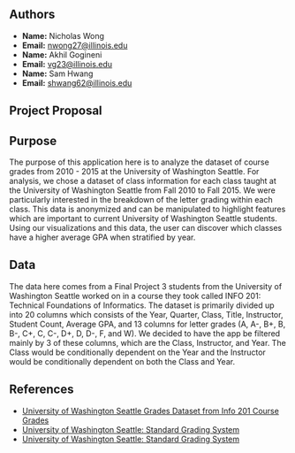 ## Authors

-   **Name:** Nicholas Wong
-   **Email:** [nwong27\@illinois.edu](mailto:nwong27@illinois.edu)
-   **Name:** Akhil Gogineni
-   **Email:** [vg23\@illinois.edu](mailto:vg23@illinois.edu)
-   **Name:** Sam Hwang
-   **Email:** [shwang62\@illinois.edu](mailto:shwang62@illinois.edu)

## Project Proposal

## Purpose

The purpose of this application here is to analyze the dataset of course grades from 2010 - 2015 at the University of Washington 
Seattle. For analysis, we chose a dataset of class information for each class taught at the University of Washington Seattle from 
Fall 2010 to Fall 2015. We were particularly interested in the breakdown of the letter grading within each class. This data is 
anonymized and can be manipulated to highlight features which are important to current University of Washington Seattle students. 
Using our visualizations and this data, the user can discover which classes have a higher average GPA when stratified by year.

## Data

The data here comes from a Final Project 3 students from the University of Washington Seattle worked on in a course they took called 
INFO 201: Technical Foundations of Informatics. The dataset is primarily divided up into 20 columns which consists of the Year, 
Quarter, Class, Title, Instructor, Student Count, Average GPA, and 13 columns for letter grades (A, A-, B+, B, B-, C+, C, C-, D+, D, 
D-, F, and W). We decided to have the app be filtered mainly by 3 of these columns, which are the Class, Instructor, and Year. The 
Class would be conditionally dependent on the Year and the Instructor would be conditionally dependent on both the Class and Year.

## References
-   [University of Washington Seattle Grades Dataset from Info 201 Course Grades](https://github.com/joshkeating/info-201-coursegrades/)
-   [University of Washington Seattle: Standard Grading System](https://www.washington.edu/students/gencat/front/Grading_Sys.html)
-   [University of Washington Seattle: Standard Grading System](https://www.washington.edu/students/gencat/front/Grading_Sys.html)